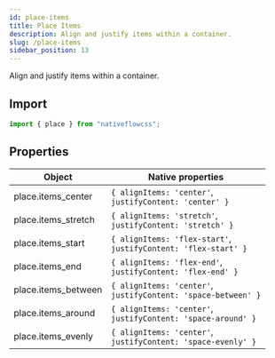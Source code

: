 ```yaml
---
id: place-items
title: Place Items
description: Align and justify items within a container.
slug: /place-items
sidebar_position: 13
---
```


Align and justify items within a container.

## Import

```js title="src/screens/Component.js"
import { place } from "nativeflowcss";
```

## Properties

<div class="scrollable-box">

| Object              | Native properties                                                    |
| ------------------- | -------------------------------------------------------------------- |
| place.items_center  | `{ alignItems: 'center'`, <br/> `justifyContent: 'center' }`         |
| place.items_stretch | `{ alignItems: 'stretch'`, <br/> `justifyContent: 'stretch' }`       |
| place.items_start   | `{ alignItems: 'flex-start'`, <br/> `justifyContent: 'flex-start' }` |
| place.items_end     | `{ alignItems: 'flex-end'`, <br/> `justifyContent: 'flex-end' }`     |
| place.items_between | `{ alignItems: 'center'`, <br/> `justifyContent: 'space-between' }`  |
| place.items_around  | `{ alignItems: 'center'`, <br/> `justifyContent: 'space-around' }`   |
| place.items_evenly  | `{ alignItems: 'center'`, <br/> `justifyContent: 'space-evenly' }`   |

</div>
